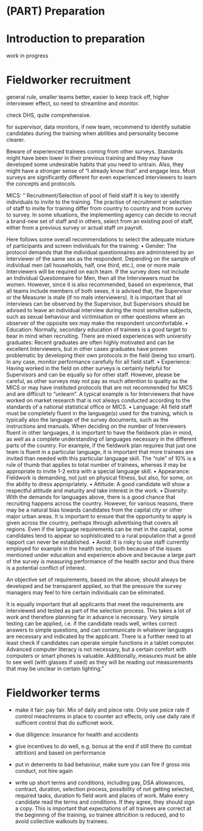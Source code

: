 
# (PART) Preparation {-}


# Introduction to preparation {-}

work in progress

# Fieldworker recruitment

general rule, smaller teams better, easier to keep track off, higher interviewer effect, so need to streamline and monitor. 


check DHS, quite comprehensive.

for supervisor, data monitors, if new team, recommend to identify suitable candidates during the training when abilities and personality become clearer. 

Beware of experienced trainees coming from other surveys. Standards might have been lower in their previous training and they may have developed some undesirable habits that you need to untrain. Also, they might have a stronger sense of “I already know that” and engage less. Most surveys are significantly different for even experienced interviewers to learn the concepts and protocols.


MICS: "
Recruitment/Selection of pool of field staff
It is key to identify individuals to invite to the training. The practise of recruitment or selection of staff to invite for training differ from country to country and from survey to survey. In some situations, the implementing agency can decide to recruit a brand-new set of staff and in others, select from an existing pool of staff, either from a previous survey or actual staff on payroll. 

Here follows some overall recommendations to select the adequate mixture of participants and screen individuals for the training:
•	Gender: The protocol demands that the individual questionnaires are administered by an Interviewer of the same sex as the respondent. Depending on the sample of individual men (all households, half, one third, etc.), one or more male Interviewers will be required on each team. If the survey does not include an Individual Questionnaire for Men, then all the Interviewers must be women. However, since it is also recommended, based on experience, that all teams include members of both sexes, it is advised that, the Supervisor or the Measurer is male (if no male interviewers). It is important that all interviews can be observed by the Supervisor, but Supervisors should be advised to leave an individual interview during the most sensitive subjects, such as sexual behaviour and victimisation or other questions where an observer of the opposite sex may make the respondent uncomfortable.
•	Education: Normally, secondary education of trainees is a good target to bear in mind when recruiting. There are mixed experiences with university graduates: Recent graduates are often highly motivated and can be excellent Interviewers, but in other cases graduates have proven problematic by developing their own protocols in the field (being too smart). In any case, monitor performance carefully for all field staff.
•	Experience: Having worked in the field on other surveys is certainly helpful for Supervisors and can be equally so for other staff. However, please be careful, as other surveys may not pay as much attention to quality as the MICS or may have instituted protocols that are not recommended for MICS and are difficult to “unlearn”. A typical example is for Interviewers that have worked on market research that is not always conducted according to the standards of a national statistical office or MICS.
•	Language: All field staff must be completely fluent in the language(s) used for the training, which is typically also the language of the survey documents, such as the instructions and manuals. When deciding on the number of Interviewers fluent in other languages, it is important to have the fieldwork plan in mind, as well as a complete understanding of languages necessary in the different parts of the country. For example, if the fieldwork plan requires that just one team is fluent in a particular language, it is important that more trainees are invited than needed with this particular language skill. The “rule” of 10% is a rule of thumb that applies to total number of trainees, whereas it may be appropriate to invite 1-2 extra with a special language skill.
•	Appearance: Fieldwork is demanding, not just on physical fitness, but also, for some, on the ability to dress appropriately. 
•	Attitude: A good candidate will show a respectful attitude and maturity and take interest in the work.
•	Diversity: With the demands for languages above, there is a good chance that recruiting happens across the country. However, for various reasons, there may be a natural bias towards candidates from the capital city or other major urban areas. It is important to ensure that the opportunity to apply is given across the country, perhaps through advertising that covers all regions. Even if the language requirements can be met in the capital, some candidates tend to appear so sophisticated to a rural population that a good rapport can never be established.
•	Avoid: It is risky to use staff currently employed for example in the health sector, both because of the issues mentioned under education and experience above and because a large part of the survey is measuring performance of the health sector and thus there is a potential conflict of interest. 

An objective set of requirements, based on the above, should always be developed and be transparent applied, so that the pressure the survey managers may feel to hire certain individuals can be eliminated.

It is equally important that all applicants that meet the requirements are interviewed and tested as part of the selection process. This takes a lot of work and therefore planning far in advance is necessary. Very simple testing can be applied, i.e. if the candidate reads well, writes correct answers to simple questions, and can communicate in whatever languages are necessary and indicated by the applicant. There is a further need to at least check if candidates can operate simple functions in a tablet computer. Advanced computer literacy is not necessary, but a certain comfort with computers or smart phones is valuable. Additionally, measures must be able to see well (with glasses if used) as they will be reading out measurements that may be unclear in certain lighting."

# Fieldworker terms

- make it fair: pay fair. Mix of daily and piece rate. Only use peice rate if control meachnisms in place to counter act effects, only use daily rate if sufficent control that do sufficnet work. 
- due diligence: insurance for health and accidents

- give incentives to do well, e.g. bonus at the end if still there (to combat attrition) and based on performance 
- put in deterrents to bad behaviour, make sure you can fire if gross mis conduct, not hire again 

- write up short terms  and conditions, including pay, DSA allowances,  contract, duration, selection process, possibility of not getting selected, required tasks, duration fo field work and places of work. Make every candidate read the terms and conditions. If they agree, they should sign a copy. This is important that expectations of all trainees are correct at the beginning of the training, so trainee attricition is reduced, and to avoid collective walkouts by trainees. 

